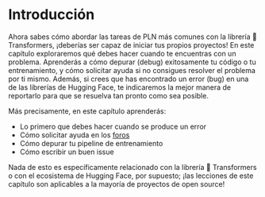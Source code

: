 # Introducción

Ahora sabes cómo abordar las tareas de PLN más comunes con la librería 🤗 Transformers, ¡deberías ser capaz de iniciar tus propios proyectos! En este capítulo exploraremos qué debes hacer cuando te encuentras con un problema. Aprenderás a cómo depurar (debug) exitosamente tu código o tu entrenamiento, y cómo solicitar ayuda si no consigues resolver el problema por ti mismo. Además, si crees que has encontrado un error (bug) en una de las librerías de Hugging Face, te indicaremos la mejor manera de reportarlo para que se resuelva tan pronto como sea posible.

Más precisamente, en este capítulo aprenderás:

- Lo primero que debes hacer cuando se produce un error
- Cómo solicitar ayuda en los [foros](https://discuss.huggingface.co/)
- Cómo depurar tu pipeline de entrenamiento
- Cómo escribir un buen issue

Nada de esto es específicamente relacionado con la librería 🤗 Transformers o con el ecosistema de Hugging Face, por supuesto; ¡las lecciones de este capítulo son aplicables a la mayoría de proyectos de open source!
